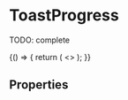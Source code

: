 

<Meta title="Components/ToastProgress" component={ToastProgress} />

# ToastProgress

TODO: complete

<Preview>
  <Story name="default" parameters={{ decorators: [withKnobs, withA11y] }}>
    {() => {
      return (
        <>
          <ToastProgress
            label={text("label", "label")}
            percentage={number("percentage", "")}
            show={boolean("show", false)}
          />
        </>
      );
    }}
  </Story>
</Preview>

## Properties

<Props of={ToastProgress.type} />

